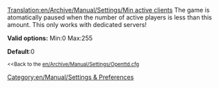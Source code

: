 [[Translation:en/Archive/Manual/Settings/Min active clients]]
[[Category:en/Manual/Settings & Preferences]]
The game is atomatically paused when the number of active players is less than this amount. This only works with dedicated servers!

'''Valid options:''' Min:0 Max:255

'''Default''':0

<small><<Back to the [[en/Archive/Manual/Settings/Openttd.cfg]]</small>
